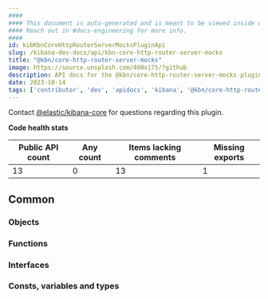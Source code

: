 ```yaml
---
####
#### This document is auto-generated and is meant to be viewed inside our experimental, new docs system.
#### Reach out in #docs-engineering for more info.
####
id: kibKbnCoreHttpRouterServerMocksPluginApi
slug: /kibana-dev-docs/api/kbn-core-http-router-server-mocks
title: "@kbn/core-http-router-server-mocks"
image: https://source.unsplash.com/400x175/?github
description: API docs for the @kbn/core-http-router-server-mocks plugin
date: 2023-10-14
tags: ['contributor', 'dev', 'apidocs', 'kibana', '@kbn/core-http-router-server-mocks']
---
```




Contact [@elastic/kibana-core](https://github.com/orgs/elastic/teams/kibana-core) for questions regarding this plugin.

**Code health stats**

| Public API count  | Any count | Items lacking comments | Missing exports |
|-------------------|-----------|------------------------|-----------------|
| 13 | 0 | 13 | 1 |

## Common

### Objects
<DocDefinitionList data={kbnCoreHttpRouterServerMocksObj.common.objects}/>

### Functions
<DocDefinitionList data={kbnCoreHttpRouterServerMocksObj.common.functions}/>

### Interfaces
<DocDefinitionList data={kbnCoreHttpRouterServerMocksObj.common.interfaces}/>

### Consts, variables and types
<DocDefinitionList data={kbnCoreHttpRouterServerMocksObj.common.misc}/>

